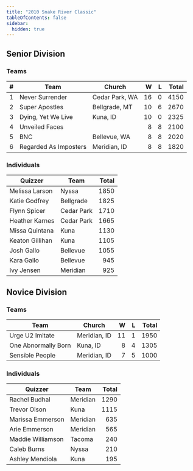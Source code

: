 ```yaml
---
title: "2010 Snake River Classic"
tableOfContents: false
sidebar:
  hidden: true
---
```


## Senior Division

### Teams

|    # | Team                  | Church         |    W |    L | Total |
| ---: | --------------------- | -------------- | ---: | ---: | ----: |
|    1 | Never Surrender       | Cedar Park, WA |   16 |    0 |  4150 |
|    2 | Super Apostles        | Bellgrade, MT  |   10 |    6 |  2670 |
|    3 | Dying, Yet We Live    | Kuna, ID       |   10 |    0 |  2325 |
|    4 | Unveiled Faces        |                |    8 |    8 |  2100 |
|    5 | BNC                   | Bellevue, WA   |    8 |    8 |  2020 |
|    6 | Regarded As Imposters | Meridian, ID   |    8 |    8 |  1820 |

### Individuals

| Quizzer         | Team       | Total |
| --------------- | ---------- | ----: |
| Melissa Larson  | Nyssa      |  1850 |
| Katie Godfrey   | Bellgrade  |  1825 |
| Flynn Spicer    | Cedar Park |  1710 |
| Heather Karnes  | Cedar Park |  1665 |
| Missa Quintana  | Kuna       |  1130 |
| Keaton Gillihan | Kuna       |  1105 |
| Josh Gallo      | Bellevue   |  1055 |
| Kara Gallo      | Bellevue   |   945 |
| Ivy Jensen      | Meridian   |   925 |

## Novice Division

### Teams

| Team                | Church       |    W |    L | Total |
| ------------------- | ------------ | ---: | ---: | ----: |
| Urge U2 Imitate     | Meridian, ID |   11 |    1 |  1950 |
| One Abnormally Born | Kuna, ID     |    8 |    4 |  1305 |
| Sensible People     | Meridian, ID |    7 |    5 |  1000 |

### Individuals

| Quizzer           | Team     | Total |
| ----------------- | -------- | ----: |
| Rachel Budhal     | Meridian |  1290 |
| Trevor Olson      | Kuna     |  1115 |
| Marissa Emmerson  | Meridian |   635 |
| Arie Emmerson     | Meridian |   565 |
| Maddie Williamson | Tacoma   |   240 |
| Caleb Burns       | Nyssa    |   210 |
| Ashley Mendiola   | Kuna     |   195 |
